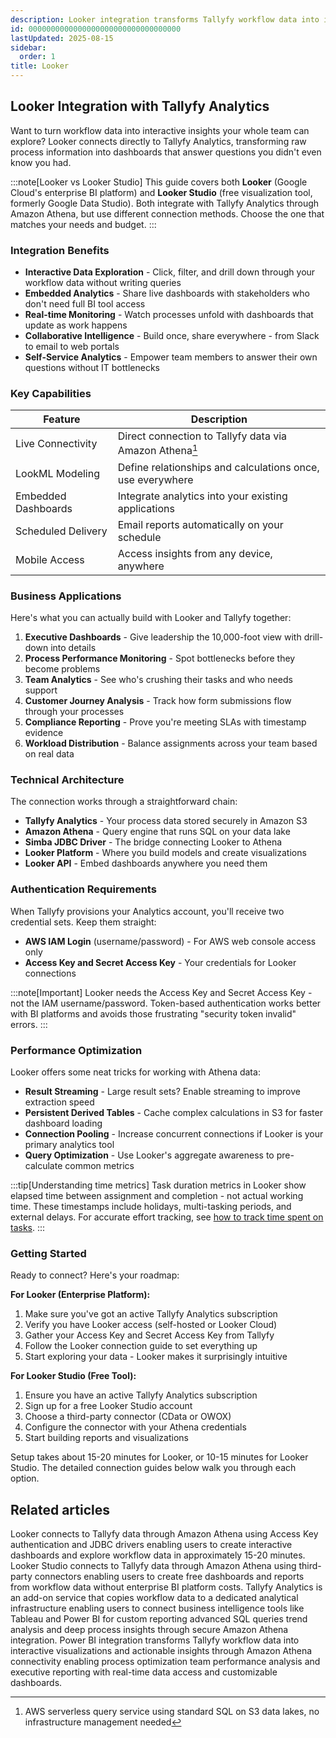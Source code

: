 ```yaml
---
description: Looker integration transforms Tallyfy workflow data into interactive visualizations and embedded analytics through Amazon Athena connectivity enabling real-time process monitoring data exploration and collaborative decision-making with enterprise-grade business intelligence capabilities.
id: 0000000000000000000000000000000000
lastUpdated: 2025-08-15
sidebar:
  order: 1
title: Looker
---
```


## Looker Integration with Tallyfy Analytics

Want to turn workflow data into interactive insights your whole team can explore? Looker connects directly to Tallyfy Analytics, transforming raw process information into dashboards that answer questions you didn't even know you had.

:::note[Looker vs Looker Studio]
This guide covers both **Looker** (Google Cloud's enterprise BI platform) and **Looker Studio** (free visualization tool, formerly Google Data Studio). Both integrate with Tallyfy Analytics through Amazon Athena, but use different connection methods. Choose the one that matches your needs and budget.
:::

### Integration Benefits

- **Interactive Data Exploration** - Click, filter, and drill down through your workflow data without writing queries
- **Embedded Analytics** - Share live dashboards with stakeholders who don't need full BI tool access
- **Real-time Monitoring** - Watch processes unfold with dashboards that update as work happens
- **Collaborative Intelligence** - Build once, share everywhere - from Slack to email to web portals
- **Self-Service Analytics** - Empower team members to answer their own questions without IT bottlenecks

### Key Capabilities

| Feature | Description |
|---------|-------------|
| Live Connectivity | Direct connection to Tallyfy data via Amazon Athena[^1] |
| LookML Modeling | Define relationships and calculations once, use everywhere |
| Embedded Dashboards | Integrate analytics into your existing applications |
| Scheduled Delivery | Email reports automatically on your schedule |
| Mobile Access | Access insights from any device, anywhere |

### Business Applications

Here's what you can actually build with Looker and Tallyfy together:

1. **Executive Dashboards** - Give leadership the 10,000-foot view with drill-down into details
2. **Process Performance Monitoring** - Spot bottlenecks before they become problems
3. **Team Analytics** - See who's crushing their tasks and who needs support
4. **Customer Journey Analysis** - Track how form submissions flow through your processes
5. **Compliance Reporting** - Prove you're meeting SLAs with timestamp evidence
6. **Workload Distribution** - Balance assignments across your team based on real data

### Technical Architecture

The connection works through a straightforward chain:

- **Tallyfy Analytics** - Your process data stored securely in Amazon S3
- **Amazon Athena** - Query engine that runs SQL on your data lake
- **Simba JDBC Driver** - The bridge connecting Looker to Athena
- **Looker Platform** - Where you build models and create visualizations
- **Looker API** - Embed dashboards anywhere you need them

### Authentication Requirements

When Tallyfy provisions your Analytics account, you'll receive two credential sets. Keep them straight:

- **AWS IAM Login** (username/password) - For AWS web console access only
- **Access Key and Secret Access Key** - Your credentials for Looker connections

:::note[Important]
Looker needs the Access Key and Secret Access Key - not the IAM username/password. Token-based authentication works better with BI platforms and avoids those frustrating "security token invalid" errors.
:::

### Performance Optimization

Looker offers some neat tricks for working with Athena data:

- **Result Streaming** - Large result sets? Enable streaming to improve extraction speed
- **Persistent Derived Tables** - Cache complex calculations in S3 for faster dashboard loading
- **Connection Pooling** - Increase concurrent connections if Looker is your primary analytics tool
- **Query Optimization** - Use Looker's aggregate awareness to pre-calculate common metrics

:::tip[Understanding time metrics]
Task duration metrics in Looker show elapsed time between assignment and completion - not actual working time. These timestamps include holidays, multi-tasking periods, and external delays. For accurate effort tracking, see [how to track time spent on tasks](/products/pro/tutorials/how-to/track-time-in-tasks/#analytics-timestamps-inherit-these-challenges).
:::

### Getting Started

Ready to connect? Here's your roadmap:

**For Looker (Enterprise Platform):**
1. Make sure you've got an active Tallyfy Analytics subscription
2. Verify you have Looker access (self-hosted or Looker Cloud)
3. Gather your Access Key and Secret Access Key from Tallyfy
4. Follow the Looker connection guide to set everything up
5. Start exploring your data - Looker makes it surprisingly intuitive

**For Looker Studio (Free Tool):**
1. Ensure you have an active Tallyfy Analytics subscription
2. Sign up for a free Looker Studio account
3. Choose a third-party connector (CData or OWOX)
4. Configure the connector with your Athena credentials
5. Start building reports and visualizations

Setup takes about 15-20 minutes for Looker, or 10-15 minutes for Looker Studio. The detailed connection guides below walk you through each option.


<PageTree />



[^1]: AWS serverless query service using standard SQL on S3 data lakes, no infrastructure management needed

## Related articles
<CardGrid>
<LinkTitleCard header="<b>Looker > Connect Looker to Tallyfy</b>" href="/products/pro/integrations/analytics/looker/how-to-connect-looker-to-tallyfy-data/" > Looker connects to Tallyfy data through Amazon Athena using Access Key authentication and JDBC drivers enabling users to create interactive dashboards and explore workflow data in approximately 15-20 minutes. </LinkTitleCard>
<LinkTitleCard header="<b>Looker > Connect Looker Studio</b>" href="/products/pro/integrations/analytics/looker/how-to-connect-looker-studio-to-tallyfy-data/" > Looker Studio connects to Tallyfy data through Amazon Athena using third-party connectors enabling users to create free dashboards and reports from workflow data without enterprise BI platform costs. </LinkTitleCard>
<LinkTitleCard header="<b>Integrations > Tallyfy Analytics</b>" href="/products/pro/integrations/analytics/" > Tallyfy Analytics is an add-on service that copies workflow data to a dedicated analytical infrastructure enabling users to connect business intelligence tools like Tableau and Power BI for custom reporting advanced SQL queries trend analysis and deep process insights through secure Amazon Athena integration. </LinkTitleCard>
<LinkTitleCard header="<b>Analytics > Power BI</b>" href="/products/pro/integrations/analytics/powerbi/" > Power BI integration transforms Tallyfy workflow data into interactive visualizations and actionable insights through Amazon Athena connectivity enabling process optimization team performance analysis and executive reporting with real-time data access and customizable dashboards. </LinkTitleCard>
</CardGrid>
